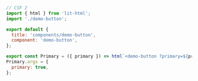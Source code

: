 ```js
// CSF 2
import { html } from 'lit-html';
import './demo-button';

export default {
  title: 'components/demo-button',
  component: 'demo-button',
};

export const Primary = ({ primary }) => html`<demo-button ?primary=${primary}></demo-button>`;
Primary.args = {
  primary: true,
};
```
